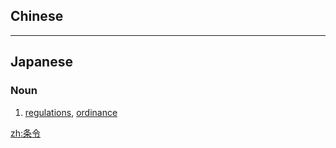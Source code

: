 ==Chinese==
{{zh-see|條令}}

----

==Japanese==
{{ja-kanjitab|じょう|れい|yomi=o}}

===Noun===
{{ja-noun|じょうれい|kyu=條令}}

# [[regulations]], [[ordinance]]

[[zh:条令]]